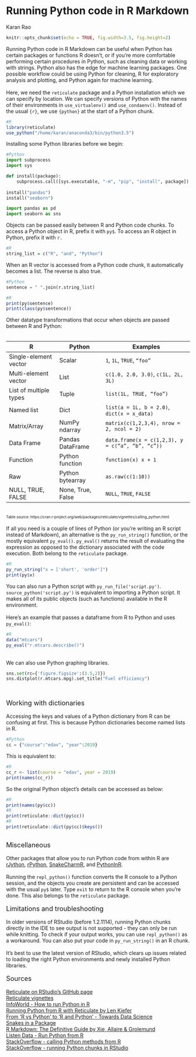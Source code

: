 # Running Python code in R Markdown

Karan Rao

```r
knitr::opts_chunk$set(echo = TRUE, fig.width=3.5, fig.height=2)
```

Running Python code in R Markdown can be useful when Python has certain packages or functions R doesn't, or if you're more comfortable performing certain procedures in Python, such as cleaning data or working with strings. Python also has the edge for machine learning packages. One possible workflow could be using Python for cleaning, R for exploratory analysis and plotting, and Python again for machine learning.\
\
Here, we need the `reticulate` package and a Python installation which we can specify by location. We can specify versions of Python with the names of their environments in `use_virtualenv()` and `use_condaenv()`. Instead of the usual `{r}`, we use `{python}` at the start of a Python chunk.

```r
#R
library(reticulate)
use_python("/home/karan/anaconda3/bin/python3.5")
```

Installing some Python libraries before we begin:

```python
#Python
import subprocess
import sys

def install(package):
    subprocess.call([sys.executable, "-m", "pip", "install", package])
    
install("pandas")
install("seaborn")

import pandas as pd
import seaborn as sns
```

Objects can be passed easily between R and Python code chunks. To access a Python object in R, prefix it with `py$`. To access an R object in Python, prefix it with `r.` 

```r
#R
string_list = c("R", "and", "Python")
```

When an R vector is accessed from a Python code chunk, it automatically becomes a list. The reverse is also true.

```python
#Python
sentence = " ".join(r.string_list)
```

```r
#R
print(py$sentence)
print(class(py$sentence))
```

Other datatype transformations that occur when objects are passed between R and Python:\
\

<table>
<thead>
<tr>
<th>R</th>
<th>Python</th>
<th>Examples</th>
</tr>
</thead><tbody>
<tr>
<td>Single-element vector&nbsp;&nbsp;</td>
<td>Scalar</td>
<td><code>1</code>, <code>1L</code>, <code>TRUE</code>, <code>"foo"</code></td>
</tr>
<tr>
<td>Multi-element vector</td>
<td>List</td>
<td><code>c(1.0, 2.0, 3.0)</code>, <code>c(1L, 2L, 3L)</code></td>
</tr>
<tr>
<td>List of multiple types</td>
<td>Tuple</td>
<td><code>list(1L, TRUE, "foo")</code></td>
</tr>
<tr>
<td>Named list</td>
<td>Dict</td>
<td><code>list(a = 1L, b = 2.0)</code>, <code>dict(x = x_data)</code></td>
</tr>
<tr>
<td>Matrix/Array</td>
<td>NumPy ndarray</td>
<td><code>matrix(c(1,2,3,4), nrow = 2, ncol = 2)</code></td>
</tr>
<tr>
<td>Data Frame</td>
<td>Pandas DataFrame&nbsp;&nbsp;</td>
<td><code>data.frame(x = c(1,2,3), y = c("a", "b", "c"))</code></td>
</tr>
<tr>
<td>Function</td>
<td>Python function</td>
<td><code>function(x) x + 1</code></td>
</tr>
<tr>
<td>Raw</td>
<td>Python bytearray</td>
<td><code>as.raw(c(1:10))</code></td>
</tr>
<tr>
<td>NULL, TRUE, FALSE&nbsp;</td>
<td>None, True, False</td>
<td><code>NULL</code>, <code>TRUE</code>, <code>FALSE</code></td>
</tr>
</tbody>
</table>
\
 <font size="1">Table source: https://cran.r-project.org/web/packages/reticulate/vignettes/calling_python.html</font>
\
\
If all you need is a couple of lines of Python (or you're writing an R script instead of Markdown), an alternative is the `py_run_string()` function, or the mostly equivalent `py_eval()`. `py_eval()` returns the result of evaluating the expression as opposed to the dictionary associated with the code execution. Both belong to the `reticulate` package.

```r
#R
py_run_string("x = ['short', 'order']")
print(py$x)
```
You can also run a Python script with `py_run_file('script.py')`. `source_python('script.py')` is equivalent to importing a Python script. It makes all of its public objects (such as functions) available in the R environment.
\
\
Here's an example that passes a dataframe from R to Python and uses `py_eval()`:
```r
#R
data("mtcars")
py_eval("r.mtcars.describe()")
```
\
We can also use Python graphing libraries.
```python
sns.set(rc={'figure.figsize':(3.5,2)})
sns.distplot(r.mtcars.mpg).set_title("Fuel efficiency")
```
\
\
<font size="4">Working with dictionaries</font>
\
\
Accessing the keys and values of a Python dictionary from R can be confusing at first. This is because Python dictionaries become named lists in R.
```python
#Python
cc = {"course":"edav", "year":2019}
```

This is equivalent to:

```r
#R
cc_r <- list(course = "edav", year = 2019)
print(names(cc_r))
```

So the original Python object's details can be accessed as below:

```r
#R
print(names(py$cc))
#R
print(reticulate::dict(py$cc))
#R
print(reticulate::dict(py$cc)$keys())
```
\
<font size="4">Miscellaneous</font>
\
\
Other packages that allow you to run Python code from within R are [rJython](https://r-forge.r-project.org/projects/rjython/), [rPython](https://cran.r-project.org/web/packages/rPython/index.html), [SnakeCharmR](https://github.com/asieira/SnakeCharmR),  and [PythonInR](https://bitbucket.org/Floooo/pythoninr/).
\
\
Running the `repl_python()` function converts the R console to a Python session, and the objects you create are persistent and can be accessed with the usual `py$` later. Type `exit` to return to the R console when you're done. This also belongs to the `reticulate` package.
\
\
<font size="4">Limitations and troubleshooting</font>
\
\
In older versions of RStudio (before 1.2.1114), running Python chunks directly in the IDE to see output is not supported - they can only be run while knitting. To check if your output works, you can use `repl_python()` as a workaround. You can also put your code in `py_run_string()` in an R chunk.
\
\
It's best to use the latest version of RStudio, which clears up issues related to loading the right Python environments and newly installed Python libraries.
\
\
<font size="4">Sources</font>
\
\
[Reticulate on RStudio's GitHub page](https://rstudio.github.io/reticulate/)\
[Reticulate vignettes](https://cran.r-project.org/web/packages/reticulate/vignettes/calling_python.html)\
[InfoWorld - How to run Python in R](https://www.infoworld.com/article/3340120/how-to-run-python-in-r.html)\
[Running Python from R with Reticulate by Len Kiefer](http://lenkiefer.com/2019/01/28/running-python-from-r-with-reticulate/)\
[From ‘R vs Python’ to ‘R and Python’ - Towards Data Science](https://towardsdatascience.com/from-r-vs-python-to-r-and-python-aa25db33ce17)\
[Snakes in a Package](https://www.mango-solutions.com/blog/snakes-in-a-package-combining-python-and-r-with-reticulate)\
[R Markdown: The Definitive Guide by Xie, Allaire & Grolemund](https://bookdown.org/yihui/rmarkdown/language-engines.html#python)\
[Listen Data - Run Python from R](https://www.listendata.com/2018/03/run-python-from-r.html)\
[StackOverflow - calling Python methods from R](https://stackoverflow.com/questions/51108722/how-to-call-python-method-from-r-reticulate)\
[StackOverflow - running Python chunks in RStudio](https://stackoverflow.com/questions/49503195/reticulate-running-python-chunks-in-rmarkdown)\


